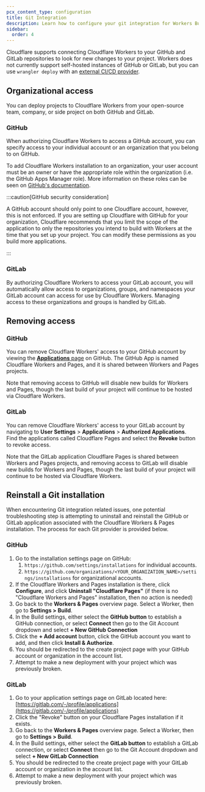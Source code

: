 ```yaml
---
pcx_content_type: configuration
title: Git Integration
description: Learn how to configure your git integration for Workers Builds
sidebar:
  order: 4
---
```


Cloudflare supports connecting Cloudflare Workers to your GitHub and GitLab repositories to look for new changes to your project. Workers does not currently support self-hosted instances of GitHub or GitLab, but you can use `wrangler deploy` with an [external CI/CD provider](/workers/ci-cd/external-cicd/).

## Organizational access

You can deploy projects to Cloudflare Workers from your open-source team, company, or side project on both GitHub and GitLab.

### GitHub

When authorizing Cloudflare Workers to access a GitHub account, you can specify access to your individual account or an organization that you belong to on GitHub.

To add Cloudflare Workers installation to an organization, your user account must be an owner or have the appropriate role within the organization (i.e. the GitHub Apps Manager role). More information on these roles can be seen on [GitHub's documentation](https://docs.github.com/en/organizations/managing-peoples-access-to-your-organization-with-roles/roles-in-an-organization#github-app-managers).

:::caution[GitHub security consideration]

A GitHub account should only point to one Cloudflare account, however, this is not enforced. If you are setting up Cloudflare with GitHub for your organization, Cloudflare recommends that you limit the scope of the application to only the repositories you intend to build with Workers at the time that you set up your project. You can modify these permissions as you build more applications.

:::

### GitLab

By authorizing Cloudflare Workers to access your GitLab account, you will automatically allow access to organizations, groups, and namespaces your GitLab account can access for use by Cloudflare Workers. Managing access to these organizations and groups is handled by GitLab.

## Removing access

### GitHub

You can remove Cloudflare Workers' access to your GitHub account by viewing the [**Applications** page](https://github.com/settings/installations) on GitHub. The GitHub App is named Cloudflare Workers and Pages, and it is shared between Workers and Pages projects.

Note that removing access to GitHub will disable new builds for Workers and Pages, though the last build of your project will continue to be hosted via Cloudflare Workers.

### GitLab

You can remove Cloudflare Workers' access to your GitLab account by navigating to **User Settings** > **Applications** > **Authorized Applications**. Find the applications called Cloudflare Pages and select the **Revoke** button to revoke access.

Note that the GitLab application Cloudflare Pages is shared between Workers and Pages projects, and removing access to GitLab will disable new builds for Workers and Pages, though the last build of your project will continue to be hosted via Cloudflare Workers.

## Reinstall a Git installation

When encountering Git integration related issues, one potential troubleshooting step is attempting to uninstall and reinstall the GitHub or GitLab application associated with the Cloudflare Workers & Pages installation. The process for each Git provider is provided below.

### GitHub

1. Go to the installation settings page on GitHub:
   1. `https://github.com/settings/installations` for individual accounts.
   2. `https://github.com/organizations/<YOUR_ORGANIZATION_NAME>/settings/installations` for organizational accounts.
2. If the Cloudflare Workers and Pages installation is there, click **Configure**, and click **Uninstall "Cloudflare Pages"** (if there is no "Cloudflare Workers and Pages" installation, then no action is needed)
3. Go back to the **Workers & Pages** overview page. Select a Worker, then go to **Settings > Build**.
4. In the Build settings, either select the **GitHub button** to establish a GitHub connection, or select **Connect** then go to the Git Account dropdown and select **+ New GitHub Connection**
5. Click the **+ Add account** button, click the GitHub account you want to add, and then click **Install & Authorize**.
6. You should be redirected to the create project page with your GitHub account or organization in the account list.
7. Attempt to make a new deployment with your project which was previously broken.

### GitLab

1. Go to your application settings page on GitLab located here: [https://gitlab.com/-/profile/applications](https://gitlab.com/-/profile/applications)
2. Click the "Revoke" button on your Cloudflare Pages installation if it exists.
3. Go back to the **Workers & Pages** overview page. Select a Worker, then go to **Settings > Build**.
4. In the Build settings, either select the **GitLab button** to establish a GitLab connection, or select **Connect** then go to the Git Account dropdown and select **+ New GitLab Connection**
5. You should be redirected to the create project page with your GitLab account or organization in the account list.
6. Attempt to make a new deployment with your project which was previously broken.
